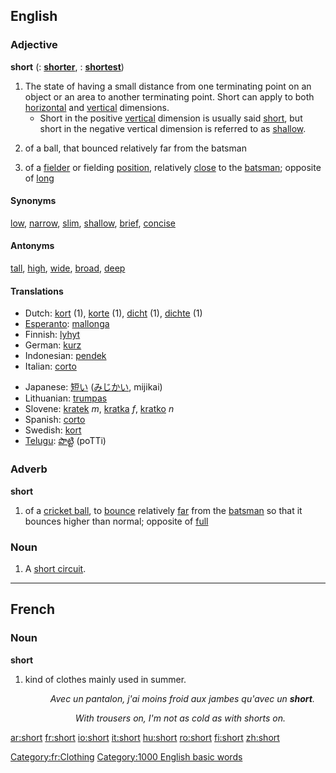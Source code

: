 ==English==

{{rank|different|care|war|390|short|able|five|need}}

===Adjective===
'''short'''  ({{compar}}: '''[[shorter]]''', {{superl}}: '''[[shortest]]''')

# The state of having a small distance from one terminating point on an object or an area to another terminating point.  Short can apply to both [[horizontal]] and [[vertical]] dimensions.
#*Short in the positive [[vertical]] dimension is usually said [[short]], but short in the negative vertical dimension is referred to as [[shallow]].
# {{cricket}} of a ball, that bounced relatively far from the batsman
# {{cricket}} of a [[fielder]] or fielding [[position]], relatively [[close]] to the [[batsman]]; opposite of [[long]]

====Synonyms====
[[low]], [[narrow]], [[slim]], [[shallow]], [[brief]], [[concise]]

====Antonyms====
[[tall]], [[high]], [[wide]], [[broad]], [[deep]]

====Translations====
{{top}}
*Dutch: [[kort]] (1), [[korte]] (1), [[dicht]] (1), [[dichte]] (1)
*[[Esperanto]]: [[mallonga]]
*Finnish: [[lyhyt]]
*German: [[kurz]]
*Indonesian: [[pendek]]
*Italian: [[corto]]
{{mid}}
*Japanese: [[短い]] ([[みじかい]], mijikai)
*Lithuanian: [[trumpas]]
*Slovene: [[kratek]] ''m'', [[kratka]] ''f'', [[kratko]] ''n''
*Spanish: [[corto]]
*Swedish: [[kort]]
*[[Telugu]]: [[పొట్టి]] (poTTi)
{{bottom}}

===Adverb===
'''short'''

# {{cricket}} of a [[cricket ball]], to [[bounce]] relatively [[far]] from the [[batsman]] so that it bounces higher than normal; opposite of [[full]]

===Noun===
{{en-noun-reg}}

# A [[short circuit]].

----

==French==

===Noun===
'''short'''

# kind of clothes mainly used in summer.
#: ''Avec un pantalon, j'ai moins froid aux jambes qu'avec un '''short'''.''
#::''With trousers on, I'm not as cold as with shorts on.''
[[Category:fr:Clothing]]

[[Category:1000 English basic words]]

[[ar:short]]
[[fr:short]]
[[io:short]]
[[it:short]]
[[hu:short]]
[[ro:short]]
[[fi:short]]
[[zh:short]]